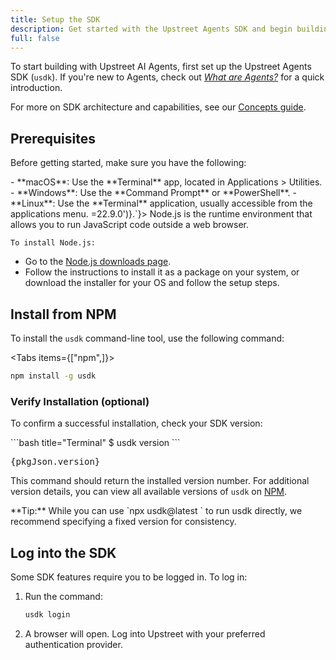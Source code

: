 ```yaml
---
title: Setup the SDK
description: Get started with the Upstreet Agents SDK and begin building AI Agents today.
full: false
---
```



To start building with Upstreet AI Agents, first set up the Upstreet Agents SDK (`usdk`). If you're new to Agents, check out *[What are Agents?](/concepts/what-are-agents)* for a quick introduction.

For more on SDK architecture and capabilities, see our [Concepts guide](/concepts/agents-sdk/architecture).

## Prerequisites

Before getting started, make sure you have the following:

<Accordions>
  <Accordion title="A computer with a command-line interface">
   - **macOS**: Use the **Terminal** app, located in Applications > Utilities.  
   - **Windows**: Use the **Command Prompt** or **PowerShell**.  
   - **Linux**: Use the **Terminal** application, usually accessible from the applications menu.
  </Accordion>
  <Accordion title={`Node.js: ${formatNodeVersion(pkgJson.engines?.node || '>=22.9.0')}.`}>
    Node.js is the runtime environment that allows you to run JavaScript code outside a web browser.
    
    To install Node.js:
   - Go to the [Node.js downloads page](https://nodejs.org/en/download/package-manager/current).
   - Follow the instructions to install it as a package on your system, or download the installer for your OS and follow the setup steps.
  </Accordion>
</Accordions>

## Install from NPM

To install the `usdk` command-line tool, use the following command:

<Tabs items={["npm",]}>
 
```bash tab="npm"
npm install -g usdk
```

</Tabs>

### Verify Installation (optional)

To confirm a successful installation, check your SDK version:

<Wrapper>
<div className="bg-transparent prose-no-margin px-20 w-full">

<div className="bg-fd-background rounded-lg">
```bash title="Terminal"
$ usdk version
```
<CodeBlock className='-mt-8' icon={"bash"} keepBackground allowCopy={false}>
        <Pre>{pkgJson.version}</Pre>
</CodeBlock>
</div>

</div>
</Wrapper>

This command should return the installed version number. For additional version details, you can view all available versions of `usdk` on [NPM](https://www.npmjs.com/package/usdk?activeTab=versions).

<Callout>
**Tip:** While you can use `npx usdk@latest <subcommand>` to run usdk directly, we recommend specifying a fixed version for consistency.
</Callout>

## Log into the SDK

Some SDK features require you to be logged in. To log in:

1. Run the command:

   ```bash
   usdk login
   ```

2. A browser will open. Log into Upstreet with your preferred authentication provider.
